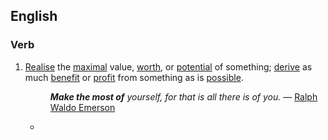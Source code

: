 ==English==

===Verb===
{{en-verb|head=[[to]] [[make]] [[the]] [[most]] [[of]]|makes the most of|making the most of|made the most of}}

# {{idiom|transitive}} [[realise|Realise]] the [[maximal]] value, [[worth]], or [[potential]] of something; [[derive]] as much [[benefit]] or [[profit]] from something as is [[possible]].
#: '''''Make the most of''' yourself, for that is all there is of you.'' — [[w:Ralph Waldo Emerson|Ralph Waldo Emerson]]
#* {{quote-news
|year=2011
|date=January 25
|author=Les Roopanarine
|title=Wigan   1 - 2   Aston Villa
|work=BBC
|url=http://news.bbc.co.uk/sport2/hi/football/eng_prem/9369947.stm
|page=
|passage=But with the home side likewise unable to '''make the most of''' a period of first-half ascendancy, Villa were swift to make amends on the restart.}}